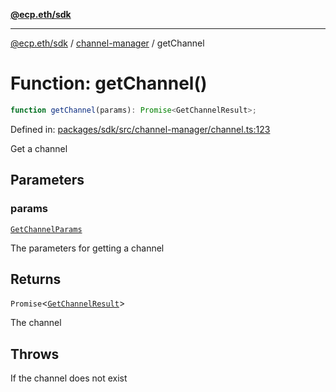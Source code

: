 [**@ecp.eth/sdk**](../../index.mdx)

***

[@ecp.eth/sdk](/sdk-reference/index.mdx) / [channel-manager](/sdk-reference/channel-manager/index.mdx) / getChannel

# Function: getChannel()

```ts
function getChannel(params): Promise<GetChannelResult>;
```

Defined in: [packages/sdk/src/channel-manager/channel.ts:123](https://github.com/ecp-eth/comments-monorepo/blob/main/packages/sdk/src/channel-manager/channel.ts#L123)

Get a channel

## Parameters

### params

[`GetChannelParams`](/sdk-reference/channel-manager/type-aliases/GetChannelParams.mdx)

The parameters for getting a channel

## Returns

`Promise`\<[`GetChannelResult`](/sdk-reference/channel-manager/type-aliases/GetChannelResult.mdx)\>

The channel

## Throws

If the channel does not exist
